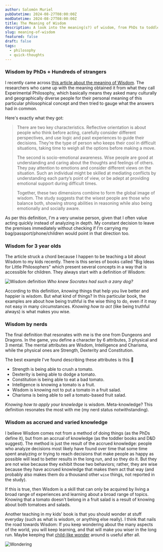 ```yaml
---
author: Salomón Muriel
pubDatetime: 2024-08-27T08:00:00Z
modDatetime: 2024-08-27T08:00:00Z
title: The Meaning of Wisdom
description: A look into the meaning(s?) of wisdom, from PhDs to toddlers to Dungeons and Dragons.
slug: meaning-of-wisdom
featured: false
draft: false
tags:
  - philosophy
  - quick-thoughts
---
```


### Wisdom by PhDs + Hundreds of strangers

I recently came across [this article about the meaning of Wisdom](https://theconversation.com/what-makes-a-person-seem-wise-global-study-finds-that-cultures-do-differ-but-not-as-much-as-youd-think-238808). The researchers who came up with the meaning obtained it from what they call Experimental Philosophy, which basically means they asked many culturally and geographically diverse people for their personal meaning of this particular philosophical concept and then tried to gauge what the answers had in common.

Here's exactly what they got:

> There are two key characteristics. Reflective orientation is about people who think before acting, carefully consider different perspectives, and use logic and past experiences to guide their decisions. They’re the type of person who keeps their cool in difficult situations, taking time to weigh all the options before making a move.
>
> The second is socio-emotional awareness. Wise people are good at understanding and caring about the thoughts and feelings of others. They pay attention to emotions and consider different views on the situation. Such an individual might be skilled at mediating conflicts by understanding each party’s point of view, or be adept at providing emotional support during difficult times.
>
> Together, these two dimensions combine to form the global image of wisdom. The study suggests that the wisest people are those who balance both, showing strong abilities in reasoning while also being emotionally and socially aware.

As per this definition, I'm a very unwise person, given that I often value acting quickly instead of analyzing in depth. My constant decision to leave the premises immediately without checking if I'm carrying my bag/passport/phone/children would point in that direction too.

### Wisdom for 3 year olds

The article struck a chord because I happen to be teaching a bit about Wisdom to my kids recently. There is this series of books called "Big Ideas for Little Philosophers" which present several concepts in a way that is accessible for children. They always start with a definition of Wisdom:

![Wisdom definition](@assets/posts/blog/meaning_of_wisdom/philosophers.webp)
*Who knew Socrates had such a zany dog?*

According to this definition, _knowing_ things that help you live better and happier is wisdom. But what kind of things? In this particular book, the examples are about how being truthful is the wise thing to do, even if it may not easy in many circumstances. _Knowing how to act_ (like being truthful always) is what makes you wise.

### Wisdom by nerds

The final definition that resonates with me is the one from Dungeons and Dragons. In the game, you define a character by 6 attributes, 3 physical and 3 mental. The mental attributes are Wisdom, Intelligence and Charisma, while the physical ones are Strength, Dexterity and Constitution.

The best example I've found describing these attributes is this 🍅


* Strength is being able to crush a tomato.
* Dexterity is being able to dodge a tomato.
* Constitution is being able to eat a bad tomato.
* Intelligence is knowing a tomato is a fruit.
* Wisdom is knowing not to put a tomato in a fruit salad.
* Charisma is being able to sell a tomato-based fruit salad.

_Knowing how to apply your knowledge_ is wisdom. Meta-knowledge? This definition resonates the most with me (my nerd status notwithstanding).

### Wisdom as accrued and varied knowledge

I believe Wisdom comes not from a method of doing things (as the PhDs define it), but from an accrual of knowledge (as the toddler books and D&D suggest). The method is just the result of the accrued knowledge: people who analyze decisions most likely have found over time that some time spent analyzing or trying to reach decisions that make people as happy as possible will lead to better results in the long run, and so they do it. But they are not wise because they exhibit those two behaviors; rather, they are wise because they have accrued knowledge that makes them act that way (and probably also makes them do a thousand other `wise` things, not reported in the study).

If this is true, then Wisdom is a skill that can only be acquired by living a broad range of experiences and learning about a broad range of topics. Knowing that a tomato doesn't belong in a fruit salad is a result of knowing about both tomatoes and salads.

Another teaching in my kids' book is that you should wonder at stuff everyday (such as what is wisdom, or anything else really). I think that nails the road towards Wisdom: If you keep wondering about the many aspects of the world, you will keep learning, and that will make you wiser in the long run. Maybe keeping that [child-like wonder](/posts/using-your-inner-child-inventiveness/) around is useful after all.

![Wondering](@assets/posts/blog/meaning_of_wisdom/wonder.webp)
